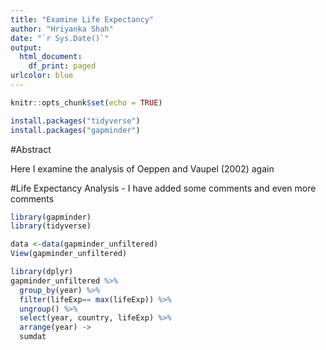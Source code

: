 ```yaml
---
title: "Examine Life Expectancy"
author: "Hriyanka Shah"
date: "`r Sys.Date()`"
output:
  html_document:
    df_print: paged
urlcolor: blue
---
```


```r
knitr::opts_chunk$set(echo = TRUE)
```

```r
install.packages("tidyverse")
install.packages("gapminder")
```
 #Abstract
 
 Here I examine the analysis of Oeppen and Vaupel (2002)
 again
 
 #Life Expectancy Analysis
 - I have added some comments and even more comments 
 

```r
library(gapminder)
library(tidyverse)
```
 
 
```r
data <-data(gapminder_unfiltered)
View(gapminder_unfiltered)
```
 
```r
library(dplyr)
gapminder_unfiltered %>%
  group_by(year) %>%
  filter(lifeExp== max(lifeExp)) %>%
  ungroup() %>%
  select(year, country, lifeExp) %>%
  arrange(year) -> 
  sumdat 
```
